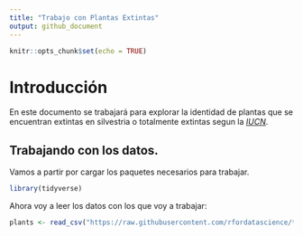 ```yaml
---
title: "Trabajo con Plantas Extintas"
output: github_document
---
```


```r
knitr::opts_chunk$set(echo = TRUE)
```

# Introducción

En este documento se trabajará para explorar la identidad de plantas que se encuentran extintas en silvestria o totalmente extintas segun la [*IUCN*](https://www.iucnredlist.org).


## Trabajando con los datos.

Vamos a partir por cargar los paquetes necesarios para trabajar.

```r
library(tidyverse)
```

Ahora voy a leer los datos con los que voy a trabajar:

```r
plants <- read_csv("https://raw.githubusercontent.com/rfordatascience/tidytuesday/master/data/2020/2020-08-18/plants.csv")

```

